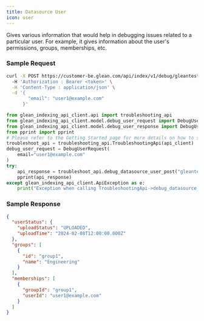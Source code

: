 ```yaml
---
title: Datasource User
icon: user
---
```




Gives various information that would help in debugging issues related to a particular user. For example, it gives information about the user's permissions, groups, memberships, etc.

### Sample Request

<Tabs>
<TabItem value="curl" label="cURL">

```bash
curl -X POST https://customer-be.glean.com/api/index/v1/debug/gleantest/user
  -H 'Authorization : Bearer <token>' \
  -H 'Content-Type : application/json' \
  -d '{
        "email": "user1@example.com"
      }'
```

</TabItem>
<TabItem value="python" label="Python">

```python
from glean_indexing_api_client.api import troubleshooting_api
from glean_indexing_api_client.model.debug_user_request import DebugUserRequest
from glean_indexing_api_client.model.debug_user_response import DebugUserResponse
from pprint import pprint
# Please refer to the Getting Started page for more details on how to setup api_client
troubleshoot_api = troubleshooting_api.TroubleshootingApi(api_client)
debug_user_request = DebugUserRequest(
    email="user1@example.com"
)
try:
    api_response = troubleshoot_api.debug_datasource_user_post("gleantest", debug_user_request)
    pprint(api_response)
except glean_indexing_api_client.ApiException as e:
    print("Exception when calling TroubleshootingApi->debug_datasource_user_post: %s\n" % e)
```

</TabItem>
</Tabs>

### Sample Response

```json
{
  "userStatus": {
    "uploadStatus": "UPLOADED",
    "uploadTime": "2024-02-08T12:00:00.000Z"
  },
  "groups": [
    {
      "id": "group1",
      "name": "Engineering"
    }
  ],
  "memberships": [
    {
      "groupId": "group1",
      "userId": "user1@example.com"
    }
  ]
}
```
